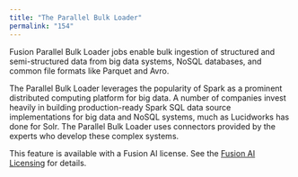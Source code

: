 ```yaml
---
title: "The Parallel Bulk Loader"
permalink: "154"
---
```


Fusion Parallel Bulk Loader jobs enable bulk ingestion of structured and semi-structured data from big data systems, NoSQL databases, and common file formats like Parquet and Avro.

The Parallel Bulk Loader leverages the popularity of Spark as a prominent distributed computing platform for big data. A number of companies invest heavily in building production-ready Spark SQL data source implementations for big data and NoSQL systems, much as Lucidworks has done for Solr. The Parallel Bulk Loader uses connectors provided by the experts who develop these complex systems.

This feature is available with a Fusion AI license. See the [Fusion AI Licensing](/fusion-ai/4.2/505/licensing) for details.